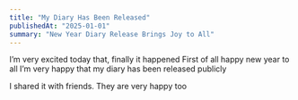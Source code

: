 ```yaml
---
title: "My Diary Has Been Released"
publishedAt: "2025-01-01"
summary: "New Year Diary Release Brings Joy to All"
---
```


I’m very excited today that, finally it happened 
First of all happy new year to all 
I’m very happy that my diary has been released publicly 

I shared it with friends. They are very happy too

